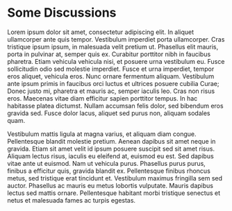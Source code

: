 # Some Discussions
Lorem ipsum dolor sit amet, consectetur adipiscing elit. In aliquet ullamcorper ante quis tempor. Vestibulum imperdiet porta ullamcorper. Cras tristique ipsum ipsum, in malesuada velit pretium ut. Phasellus elit mauris, porta in pulvinar at, semper quis ex. Curabitur porttitor nibh in faucibus pharetra. Etiam vehicula vehicula nisi, et posuere urna vestibulum eu. Fusce sollicitudin odio sed molestie imperdiet. Fusce et urna imperdiet, tempor eros aliquet, vehicula eros. Nunc ornare fermentum aliquam. Vestibulum ante ipsum primis in faucibus orci luctus et ultrices posuere cubilia Curae; Donec justo mi, pharetra et mauris ac, semper iaculis leo. Cras non risus eros. Maecenas vitae diam efficitur sapien porttitor tempus. In hac habitasse platea dictumst. Nullam accumsan felis dolor, sed bibendum eros gravida sed. Fusce dolor lacus, aliquet sed purus non, aliquam sodales quam.

Vestibulum mattis ligula at magna varius, et aliquam diam congue. Pellentesque blandit molestie pretium. Aenean dapibus sit amet neque in gravida. Etiam sit amet velit id ipsum posuere suscipit sed sit amet risus. Aliquam lectus risus, iaculis eu eleifend at, euismod eu est. Sed dapibus vitae ante ut euismod. Nam ut vehicula purus. Phasellus purus purus, finibus a efficitur quis, gravida blandit ex. Pellentesque finibus rhoncus metus, sed tristique erat tincidunt et. Vestibulum maximus fringilla sem sed auctor. Phasellus ac mauris eu metus lobortis vulputate. Mauris dapibus lectus sed mattis ornare. Pellentesque habitant morbi tristique senectus et netus et malesuada fames ac turpis egestas.
